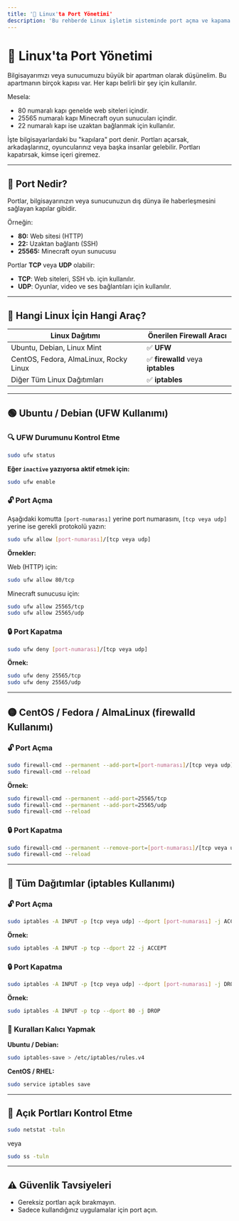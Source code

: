 ```yaml
---
title: '🐧 Linux'ta Port Yönetimi'
description: 'Bu rehberde Linux işletim sisteminde port açma ve kapama işlemlerini en basit haliyle öğreneceksiniz.'
---
```


# 🐧 Linux'ta Port Yönetimi

Bilgisayarımızı veya sunucumuzu büyük bir apartman olarak düşünelim. Bu apartmanın birçok kapısı var. Her kapı belirli bir şey için kullanılır.

Mesela:
* 80 numaralı kapı genelde web siteleri içindir.
* 25565 numaralı kapı Minecraft oyun sunucuları içindir.
* 22 numaralı kapı ise uzaktan bağlanmak için kullanılır.

İşte bilgisayarlardaki bu "kapılara" port denir.
Portları açarsak, arkadaşlarınız, oyuncularınız veya başka insanlar gelebilir. Portları kapatırsak, kimse içeri giremez.

---

## 📌 Port Nedir?

Portlar, bilgisayarınızın veya sunucunuzun dış dünya ile haberleşmesini sağlayan kapılar gibidir.

Örneğin:

- **80:** Web sitesi (HTTP)
- **22:** Uzaktan bağlantı (SSH)
- **25565:** Minecraft oyun sunucusu

Portlar **TCP** veya **UDP** olabilir:

- **TCP**: Web siteleri, SSH vb. için kullanılır.
- **UDP**: Oyunlar, video ve ses bağlantıları için kullanılır.

---

## 🔧 Hangi Linux İçin Hangi Araç?

| Linux Dağıtımı                          | Önerilen Firewall Aracı         |
|----------------------------------------|----------------------------------|
| Ubuntu, Debian, Linux Mint             | ✅ **UFW**                       |
| CentOS, Fedora, AlmaLinux, Rocky Linux | ✅ **firewalld** veya **iptables** |
| Diğer Tüm Linux Dağıtımları            | ✅ **iptables**                  |

---

## 🟢 Ubuntu / Debian (UFW Kullanımı)

### 🔍 UFW Durumunu Kontrol Etme

```bash
sudo ufw status
```

**Eğer `inactive` yazıyorsa aktif etmek için:**

```bash
sudo ufw enable
```

### 🔓 Port Açma

Aşağıdaki komutta `[port-numarası]` yerine port numarasını, `[tcp veya udp]` yerine ise gerekli protokolü yazın:

```bash
sudo ufw allow [port-numarası]/[tcp veya udp]
```

**Örnekler:**

Web (HTTP) için:

```bash
sudo ufw allow 80/tcp
```

Minecraft sunucusu için:

```bash
sudo ufw allow 25565/tcp
sudo ufw allow 25565/udp
```

### 🔒 Port Kapatma

```bash
sudo ufw deny [port-numarası]/[tcp veya udp]
```

**Örnek:**

```bash
sudo ufw deny 25565/tcp
sudo ufw deny 25565/udp
```

---

## 🟡 CentOS / Fedora / AlmaLinux (firewalld Kullanımı)

### 🔓 Port Açma

```bash
sudo firewall-cmd --permanent --add-port=[port-numarası]/[tcp veya udp]
sudo firewall-cmd --reload
```

**Örnek:**

```bash
sudo firewall-cmd --permanent --add-port=25565/tcp
sudo firewall-cmd --permanent --add-port=25565/udp
sudo firewall-cmd --reload
```

### 🔒 Port Kapatma

```bash
sudo firewall-cmd --permanent --remove-port=[port-numarası]/[tcp veya udp]
sudo firewall-cmd --reload
```

---

## 🔴 Tüm Dağıtımlar (iptables Kullanımı)

### 🔓 Port Açma

```bash
sudo iptables -A INPUT -p [tcp veya udp] --dport [port-numarası] -j ACCEPT
```

**Örnek:**

```bash
sudo iptables -A INPUT -p tcp --dport 22 -j ACCEPT
```

### 🔒 Port Kapatma

```bash
sudo iptables -A INPUT -p [tcp veya udp] --dport [port-numarası] -j DROP
```

**Örnek:**

```bash
sudo iptables -A INPUT -p tcp --dport 80 -j DROP
```

### 💾 Kuralları Kalıcı Yapmak

**Ubuntu / Debian:**

```bash
sudo iptables-save > /etc/iptables/rules.v4
```

**CentOS / RHEL:**

```bash
sudo service iptables save
```

---

## 🔎 Açık Portları Kontrol Etme

```bash
sudo netstat -tuln
```

veya

```bash
sudo ss -tuln
```

---

## ⚠️ Güvenlik Tavsiyeleri

- Gereksiz portları açık bırakmayın.
- Sadece kullandığınız uygulamalar için port açın.